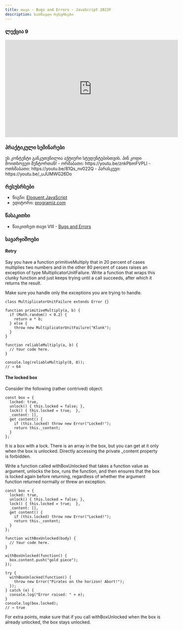 ```yaml
---
title: თავი - Bugs and Errors - JavaScript 2023F
description: სასწავლო რესურსები
---
```


### ლექცია 9

<iframe
  width="560"
  height="315"
  src="https://www.youtube.com/embed/gkJCYFCG-J0?si=xHZt4aVhi7LXUjdH"
  title="YouTube video player"
  frameBorder="0"
  allow="accelerometer; autoplay; clipboard-write; encrypted-media; gyroscope; picture-in-picture; web-share"
  allowFullScreen
></iframe>

### პრაქტიკული სემინარები

<Card>
  <PinCodeProtectedContent>
    <Locked>
      ეს კონტენტი განკუთვნილია აქტიური სტუდენტებისთვის. პინ კოდი მოითხოვეთ
      მენტორთან!
    </Locked>
    <Unlocked>
      - ორშაბათი: https://youtu.be/znkPbmFVPLI 
      - ოთხშაბათი: https://youtu.be/81Qs_nv022Q 
      - პარასკევი: https://youtu.be/_uJUMWG26Do
    </Unlocked>
  </PinCodeProtectedContent>
</Card>

### რესუსრსები

- წიგნი: [Eloquent JavaScript](https://eloquentjavascript.net/)
- ედიტორი: [programiz.com](https://www.programiz.com/javascript/online-compiler/)

### წასაკითხი

- წაიკითხეთ თავი VIII - [Bugs and Errors](https://eloquentjavascript.net/08_error.html)

### სავარჯიშოები

#### Retry
Say you have a function primitiveMultiply that in 20 percent of cases multiplies two numbers and in the other 80 percent of cases raises an exception of type MultiplicatorUnitFailure. Write a function that wraps this clunky function and just keeps trying until a call succeeds, after which it returns the result.

Make sure you handle only the exceptions you are trying to handle.
```shell
class MultiplicatorUnitFailure extends Error {}

function primitiveMultiply(a, b) {
  if (Math.random() < 0.2) {
    return a * b;
  } else {
    throw new MultiplicatorUnitFailure("Klunk");
  }
}

function reliableMultiply(a, b) {
  // Your code here.
}

console.log(reliableMultiply(8, 8));
// → 64
```

#### The locked box
Consider the following (rather contrived) object:
```shell
const box = {
  locked: true,
  unlock() { this.locked = false; },
  lock() { this.locked = true;  },
  _content: [],
  get content() {
    if (this.locked) throw new Error("Locked!");
    return this._content;
  }
};
```
It is a box with a lock. There is an array in the box, but you can get at it only when the box is unlocked. Directly accessing the private _content property is forbidden.

Write a function called withBoxUnlocked that takes a function value as argument, unlocks the box, runs the function, and then ensures that the box is locked again before returning, regardless of whether the argument function returned normally or threw an exception.

```shell
const box = {
  locked: true,
  unlock() { this.locked = false; },
  lock() { this.locked = true;  },
  _content: [],
  get content() {
    if (this.locked) throw new Error("Locked!");
    return this._content;
  }
};

function withBoxUnlocked(body) {
  // Your code here.
}

withBoxUnlocked(function() {
  box.content.push("gold piece");
});

try {
  withBoxUnlocked(function() {
    throw new Error("Pirates on the horizon! Abort!");
  });
} catch (e) {
  console.log("Error raised: " + e);
}
console.log(box.locked);
// → true
```

For extra points, make sure that if you call withBoxUnlocked when the box is already unlocked, the box stays unlocked.
